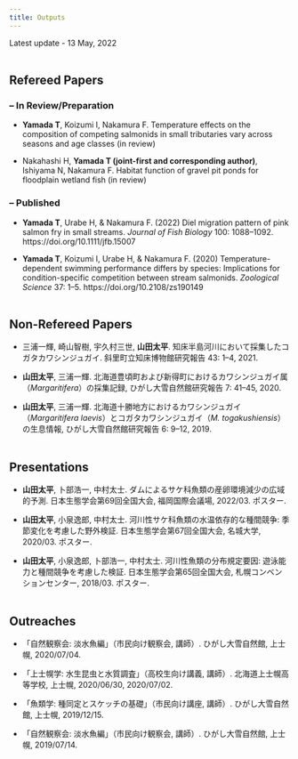 ```yaml
---
title: Outputs
---
```


Latest update - 13 May, 2022
<br />
<br />

## Refereed Papers
### – In Review/Preparation
-  **Yamada T**, Koizumi I, Nakamura F. Temperature effects on the composition of competing salmonids in small tributaries vary across seasons and age classes (in review)

- Nakahashi H, **Yamada T (joint-first and corresponding author)**, Ishiyama N, Nakamura F. Habitat function of gravel pit ponds for floodplain wetland fish (in review)

### – Published
- **Yamada T**, Urabe H, & Nakamura F. (2022) Diel migration pattern of pink salmon fry in small streams. *Journal of Fish Biology* 100: 1088–1092. https://doi.org/10.1111/jfb.15007

- **Yamada T**, Koizumi I, Urabe H, & Nakamura F. (2020) Temperature-dependent swimming performance differs by species: Implications for condition-specific competition between stream salmonids. *Zoological Science* 37: 1–5. https://doi.org/10.2108/zs190149
<br />
<br />

## Non-Refereed Papers

- 三浦一輝, 崎山智樹, 宇久村三世, **山田太平**. 知床半島河川において採集したコガタカワシンジュガイ. 斜里町立知床博物館研究報告 43: 1–4, 2021.

- **山田太平**, 三浦一輝. 北海道豊頃町および新得町におけるカワシンジュガイ属（*Margaritifera*）の採集記録, ひがし大雪自然館研究報告 7: 41–45, 2020.

- **山田太平**, 三浦一輝. 北海道十勝地方におけるカワシンジュガイ（*Margaritifera laevis*）とコガタカワシンジュガイ（*M. togakushiensis*）の生息情報, ひがし大雪自然館研究報告 6: 9–12, 2019.
<br />
<br />

## Presentations

- **山田太平**, 卜部浩一, 中村太士. ダムによるサケ科魚類の産卵環境減少の広域的予測. 日本生態学会第69回全国大会, 福岡国際会議場, 2022/03. ポスター.

- **山田太平**, 小泉逸郎, 中村太士. 河川性サケ科魚類の水温依存的な種間競争: 季節変化を考慮した野外検証. 日本生態学会第67回全国大会, 名城大学, 2020/03. ポスター.

- **山田太平**, 小泉逸郎, 卜部浩一, 中村太士. 河川性魚類の分布規定要因: 遊泳能力と種間競争を考慮した検証. 日本生態学会第65回全国大会, 札幌コンベンションセンター, 2018/03. ポスター.
<br />
<br />

## Outreaches

- 「自然観察会: 淡水魚編」（市民向け観察会, 講師）. ひがし大雪自然館, 上士幌, 2020/07/04.

- 「上士幌学: 水生昆虫と水質調査」（高校生向け講義, 講師）. 北海道上士幌高等学校, 上士幌, 2020/06/30, 2020/07/02.

- 「魚類学: 種同定とスケッチの基礎」（市民向け講座, 講師）. ひがし大雪自然館, 上士幌, 2019/12/15.

- 「自然観察会: 淡水魚編」（市民向け観察会, 講師）. ひがし大雪自然館, 上士幌, 2019/07/14.


